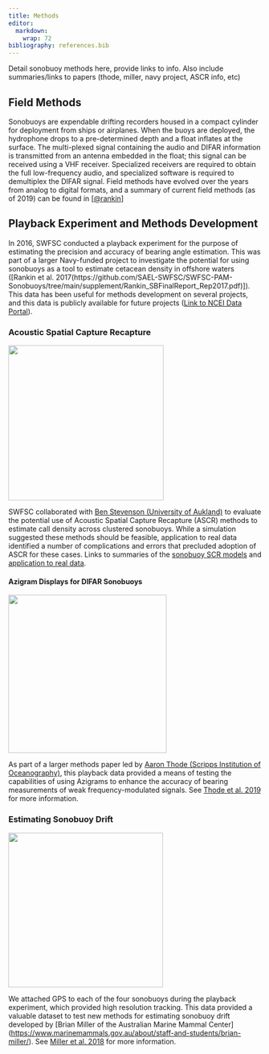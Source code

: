 ```yaml
---
title: Methods
editor: 
  markdown: 
    wrap: 72
bibliography: references.bib
---
```


Detail sonobuoy methods here, provide links to info. Also include
summaries/links to papers (thode, miller, navy project, ASCR info, etc)

## Field Methods

Sonobuoys are expendable drifting recorders housed in a compact cylinder
for deployment from ships or airplanes. When the buoys are deployed, the
hydrophone drops to a pre-determined depth and a float inflates at the
surface. The multi-plexed signal containing the audio and DIFAR
information is transmitted from an antenna embedded in the float; this
signal can be received using a VHF receiver. Specialized receivers are
required to obtain the full low-frequency audio, and specialized
software is required to demultiplex the DIFAR signal. Field methods have
evolved over the years from analog to digital formats, and a summary of
current field methods (as of 2019) can be found in
\[[\@rankin](https://repository.library.noaa.gov/view/noaa/20265)\]

## Playback Experiment and Methods Development

In 2016, SWFSC conducted a playback experiment for the purpose of
estimating the precision and accuracy of bearing angle estimation. This
was part of a larger Navy-funded project to investigate the potential
for using sonobuoys as a tool to estimate cetacean density in offshore
waters (\[Rankin et al.
2017(https://github.com/SAEL-SWFSC/SWFSC-PAM-Sonobuoys/tree/main/supplement/Rankin_SBFinalReport_Rep2017.pdf)\]).
This data has been useful for methods development on several projects,
and this data is publicly available for future projects ([Link to NCEI
Data Portal](https://doi.org/10.25921/s2dw-2h15)).

### Acoustic Spatial Capture Recapture

![](images/Stevenson_ascr_2017.jpg){width="309"}

SWFSC collaborated with [Ben Stevenson (University of
Aukland)](https://profiles.auckland.ac.nz/ben-stevenson/about) to
evaluate the potential use of Acoustic Spatial Capture Recapture (ASCR)
methods to estimate call density across clustered sonobuoys. While a
simulation suggested these methods should be feasible, application to
real data identified a number of complications and errors that precluded
adoption of ASCR for these cases. Links to summaries of the [sonobuoy
SCR
models](https://github.com/SAEL-SWFSC/SWFSC-PAM-Sonobuoys/tree/main/supplement/stevenson_SCRsonobuoys_summary2017.pdf)
and [application to real
data](https://github.com/SAEL-SWFSC/SWFSC-PAM-Sonobuoys/tree/main/supplement/stevenson_SCRcalcurceas_summary2017.pdf).

#### Azigram Displays for DIFAR Sonobuoys

![](images/ThodeAzigram_Figure3.jpeg){width="315"}

As part of a larger methods paper led by [Aaron Thode (Scripps
Institution of Oceanography)](https://athode.scrippsprofiles.ucsd.edu/),
this playback data provided a means of testing the capabilities of using
Azigrams to enhance the accuracy of bearing measurements of weak
frequency-modulated signals. See [Thode et al.
2019](https://pubs.aip.org/asa/jasa/article/146/1/95/997205) for more
information.

### Estimating Sonobuoy Drift

![](images/Miller_drift_Fig1.jpeg){width="308"}

We attached GPS to each of the four sonobuoys during the playback
experiment, which provided high resolution tracking. This data provided
a valuable dataset to test new methods for estimating sonobuoy drift
developed by \[Brian Miller of the Australian Marine Mammal
Center\](<https://www.marinemammals.gov.au/about/staff-and-students/brian-miller/>).
See [Miller et al.
2018](https://pubs.aip.org/asa/jasa/article/143/1/EL25/616424) for more
information.
